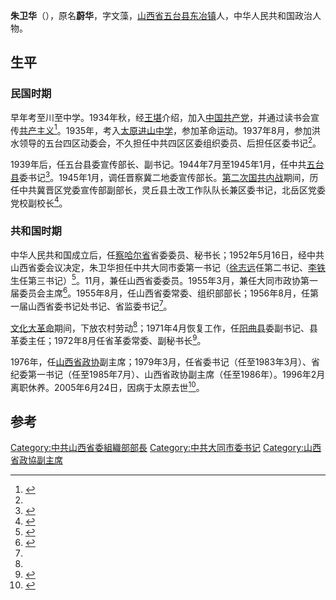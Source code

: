 {{Infobox_officeholder
| name = 朱卫华
| image name = 
| width = 150px
| now = [[中共山西省委|中共山西省委]]书记
| period =1979年3月 - 1983年3月
| Sex = 男 
| party = {{CPC}}
| Native place =[[山西省|山西省]][[五台县|五台县]]
| date of birth = 1916年4月12日
| date of death = {{death date and age|2005|6|24|1916|4|12}}
| place of birth ={{CHN}}[[山西省|山西省]][[五台县|五台县]]
| place of death = {{CHN}}[[山西省|山西省]][[太原市|太原市]]
| educate =
| past = 
}}
'''朱卫华'''（{{bd|1916年|4月12日|2005年|6月24日}}），原名'''蔚华'''，字文藻，[[山西省|山西省]][[五台县|五台县]][[东冶镇_(五台县)|东冶镇]]人，中华人民共和国政治人物。

== 生平==
=== 民国时期 ===
早年考至川至中学。1934年秋，经[[王堪|王堪]]介绍，加入[[中国共产党|中国共产党]]，并通过读书会宣传[[共产主义|共产主义]]<ref>{{cite book|author1=山西文史资料编辑部|title=山西文史精选 建国前的山西教育|date=1992年8月|publisher=太原：山西高校联合出版社|isbn=7-81032-209-5|pages=221-222|accessdate=2015-07-11}}</ref>。1935年，考入[[太原进山中学|太原进山中学]]，参加革命运动。1937年8月，参加洪水领导的五台四区动委会，不久担任中共四区区委组织委员、后担任区委书记<ref name=a />。

1939年后，任五台县委宣传部长、副书记。1944年7月至1945年1月，任中共[[五台县|五台县]]委书记<ref>{{cite book|author1=《五台县志》编纂委员会编|title=五台县志|date=1988年6月|publisher=太原：山西人民出版社|isbn=7-203-00170-1|pages=282|accessdate=2015-07-11}}</ref>。1945年1月，调任晋察冀二地委宣传部长。[[第二次国共内战|第二次国共内战]]期间，历任中共冀晋区党委宣传部副部长，灵丘县土改工作队队长兼区委书记，北岳区党委党校副校长<ref>{{cite book|author1=阎仁旺主编|title=五台书画集|date=2007年12月|publisher=太原：北岳文艺出版社|isbn=978-7-5378-3007-2|pages=3-4|accessdate=2015-07-11}}</ref>。

=== 共和国时期 ===
中华人民共和国成立后，任[[察哈尔省|察哈尔省]]省委委员、秘书长；1952年5月16日，经中共山西省委会议决定，朱卫华担任中共大同市委第一书记（[[徐志远|徐志远]]任第二书记、[[李铁生|李铁生]]任第三书记）<ref>{{cite book|author1=中共大同市委党史研究室|title=大同市解放后党史大事记 1949-1985|pages=53|accessdate=2015-07-11}}</ref>。11月，兼任山西省委委员。1955年3月，兼任大同市政协第一届委员会主席<ref>{{cite book|author1=中国人民政治协商会议山西省大同市委员会学习文史委|editor=|title=大同文史资料 第33辑 光辉的历程：大同市政协组织史料集|date=, 2004.09|publisher=政协大同市委员会学习文史委员会|pages=10|accessdate=2015-07-11}}</ref>。1955年8月，任山西省委常委、组织部部长；1956年8月，任第一届山西省委书记处书记、省监委书记<ref name=a />。

[[文化大革命|文化大革命]]期间，下放农村劳动<ref name=a />；1971年4月恢复工作，任[[阳曲县|阳曲县]]委副书记、县革委主任；1972年8月任省革委常委、副秘书长<ref>{{cite book|author1=中国人民政治协商会议山西省大同市委员会学习文史委|title=大同文史资料 第33辑 光辉的历程：大同市政协组织史料集|date=2004年9月|publisher=政协大同市委员会学习文史委员会 ,|pages=195-196|accessdate=2015-07-11}}</ref>。

1976年，任[[山西省政协|山西省政协]]副主席；1979年3月，任省委书记（任至1983年3月）、省纪委第一书记（任至1985年7月）、山西省政协副主席（任至1986年）。1996年2月离职休养。2005年6月24日，因病于太原去世<ref name=a>{{cite book|author1=中共山西省委主办|title=中共山西年鉴 2006|date=2007年9月|publisher=北京：中共党史出版社|isbn=978-7-80199-768-5|pages=654|accessdate=2015-07-11}}</ref>。

==参考==
{{reflist}}

[[Category:中共山西省委組織部部長|Category:中共山西省委組織部部長]]
[[Category:中共大同市委书记|Category:中共大同市委书记]]
[[Category:山西省政協副主席|Category:山西省政協副主席]]